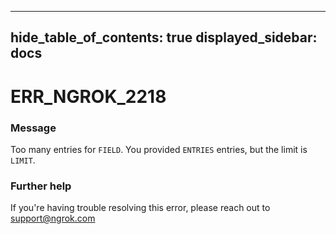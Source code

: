 

---
hide_table_of_contents: true
displayed_sidebar: docs
---


# ERR_NGROK_2218

### Message
Too many entries for `FIELD`. You provided `ENTRIES` entries, but the limit is `LIMIT`.

<ErrorDetails />



### Further help
If you're having trouble resolving this error, please reach out to [support@ngrok.com](mailto:support@ngrok.com?subject=Help%20with%20ERR_NGROK_2218)

